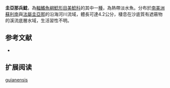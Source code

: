{{Speciesbox
| name = 圭亞那兵鯰
| image =  
| image_width = 250px
| image_caption = 
| status = NE
| status_system = IUCN3.1
| genus = Corydoras
| species = guianensis
| authority = [[Nijssen|Nijssen]], 1970
| synonyms = 
}}

'''圭亞那兵鯰'''，為[[輻鰭魚綱|輻鰭魚綱]][[鯰形目|鯰形目]][[美鯰科|美鯰科]]的其中一[[種|種]]，為熱帶淡水魚。分布於[[南美洲|南美洲]][[蘇利南|蘇利南]]與[[法屬圭亞那|法屬圭亞那]]的沿海河川流域，體長可達4.2公分，棲息在沙底質有遮蔽物的溪流底層水域，生活習性不明。

==参考文献==
*{{FishBase_species|genus=Corydoras|species=guianensis|year=2014|month=11}}

== 扩展阅读 ==
{{refbegin}}
{{wikispecies-inline|Corydoras guianensis|圭亞那兵鯰}}
{{refend}}
{{Taxonbar|from=Q5518240}}

[[Category:兵鯰屬|guianensis]]